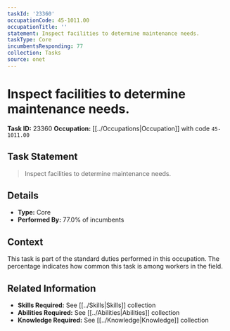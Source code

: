 ```yaml
---
taskId: '23360'
occupationCode: 45-1011.00
occupationTitle: ''
statement: Inspect facilities to determine maintenance needs.
taskType: Core
incumbentsResponding: 77
collection: Tasks
source: onet
---
```

# Inspect facilities to determine maintenance needs.

**Task ID:** 23360
**Occupation:** [[../Occupations|Occupation]] with code `45-1011.00`

## Task Statement

> Inspect facilities to determine maintenance needs.

## Details

- **Type:** Core
- **Performed By:** 77.0% of incumbents

## Context

This task is part of the standard duties performed in this occupation. The percentage indicates how common this task is among workers in the field.

## Related Information

- **Skills Required:** See [[../Skills|Skills]] collection
- **Abilities Required:** See [[../Abilities|Abilities]] collection
- **Knowledge Required:** See [[../Knowledge|Knowledge]] collection
